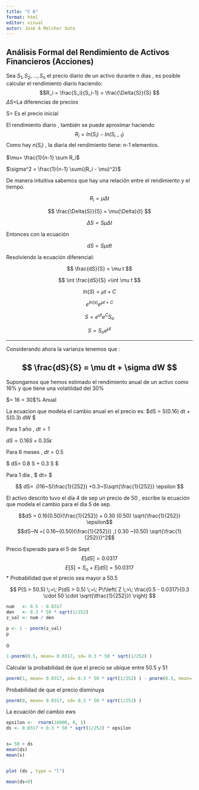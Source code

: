 ```yaml
---
title: "C 6"
format: html
editor: visual
autor: José A Melchor Soto
---
```


## Análisis Formal del Rendimiento de Activos Financieros (Acciones)

Sea $S_1, S_2,...,S_n$ el precio diario de un activo durante n dias , es posible calcular el rendimiento diario haciendo: $$R_i = \frac{S_i}{S_i-1} = \frac{\Delta{S}}{S} $$ $\Delta{S} =$La diferencias de precios

S= Es el precio inicial

El rendimiento diario , también se puede aproximar haciendo $$R_i = ln(S_i)-ln(S_{i-1})$$ Como hay $n(S_i)$ , la diaria del rendimiento tiene: n-1 elementos.

$\mu= \frac{1}{n-1} \sum R_i$

$\sigma^2 = \frac{1}{n-1} \sum{(R_i - \mu)^2}$

De manera intuitiva sabemos que hay una relación entre el rendimiento y el tiempo.

$$
R_i = \mu \Delta t
$$

$$
\frac{\Delta{S}}{S} = \mu{\Delta}{t}
$$

$$
\Delta{S} = S \mu \Delta t
$$

Entonces con la ecuación

$$dS= S\mu dt$$

Resolviendo la ecuación diferencial:

$$
\frac{dS}{S} = \mu t
$$

$$
\int \frac{dS}{S} =\int \mu t
$$

$$
ln(S) = \mu t + C
$$

$$
e^{ln(s)}e^{\mu t + C}
$$

$$
S = e^{ut} e^C S_o
$$

$$
S= S_o e^{\mu t}
$$

------------------------------------------------------------------------

Considerando ahora la varianza tenemos que :

## $$ \frac{dS}{S} = \mu dt + \sigma dW $$

Supongamos que hemos estimado el rendimiento anual de un activo como 16% y que tiene una volatilidad del 30%

\$\mu = 16 $%$\sigma = 30\$% Anual

La ecuacion que modela el cambio anual en el precio es: \$dS = S(0.16) dt + S(0.3) dW \$

Para 1 año , $dt = 1$

$dS = 0.16 S + 0.3 S \epsilon$

Para 6 meses , $dt = 0.5$

\$ dS= 0.8 S + 0.3 S \sqrt{\frac{1}{2}} \$

Para 1 día , \$ dt= \frac{1}{252} \$

$$ dS= .016~S(\frac{1}{252}) +0.3~S\sqrt{\frac{1}{252}} \epsilon $$

El activo descrito tuvo el dia 4 de sep un precio de 50 , escribe la ecuación que modela el cambio para el dia 5 de sep.

$$dS = 0.16(0.50)(\frac{1}{252}) + 0.30 (0.50) \sqrt{\frac{1}{252}} \epsilon$$ $$dS~N =( 0.16~(0.50)(\frac{1}{252})) ,( 0.30 ~(0.50) \sqrt{\frac{1}{252}})^2$$

Precio Esperado para el 5 de Sept $$E[dS]= 0.0317$$ $$E[S]= S_o + E[dS]= 50.0317$$ \* Probabilidad que el precio sea mayor a 50.5

$$
P(S > 50.5) \;=\; P(dS > 0.5) \;=\; 
P\!\left( Z \;>\; \frac{0.5 - 0.0317}{0.3 \cdot 50 \cdot \sqrt{\tfrac{1}{252}}} \right)
$$

```r

num   <- 0.5 - 0.0317
den   <- 0.3 * 50 * sqrt(1/252)
z_val <- num / den

p <- 1 - pnorm(z_val)   
p

```

ó

```r
1-pnorm(0.5, mean= 0.0317, sd= 0.3 * 50 * sqrt(1/252) )
```

Calcular la probabilidad de que el precio se ubique entre 50.5 y 51

```r
pnorm(1, mean= 0.0317, sd= 0.3 * 50 * sqrt(1/252) ) - pnorm(0.5, mean= 0.0317, sd= 0.3 * 50 * sqrt(1/252) )
```

Probabilidad de que el precio disminuya

```r
pnorm(0, mean= 0.0317, sd= 0.3 * 50 * sqrt(1/252) ) 
```

La ecuación del cambio ews

```r
epsilon <-  rnorm(10000, 0, 1)
ds <- 0.0317 + 0.3 * 50 * sqrt(1/252) * epsilon


s= 50 + ds
mean(ds)
mean(s)


plot (ds , type = "l")
```

```r
mean(ds<0)
```
